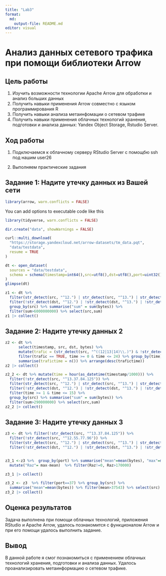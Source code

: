 ---
title: "Lab3"
format:   
  md:
    output-file: README.md
editor: visual
---

# Анализ данных сетевого трафика при помощи библиотеки Arrow

## Цель работы

1.  Изучить возможности технологии Apache Arrow для обработки и анализ больших данных
2.  Получить навыки применения Arrow совместно с языком программирования R
3.  Получить навыки анализа метаинфомации о сетевом трафике
4.  Получить навыки применения облачных технологий хранения, подготовки и анализа данных: Yandex Object Storage, Rstudio Server.

## Ход работы

1.  Подключаемся к облачному серверу RStudio Server с помощбю ssh под нашим user26

2.  Выполняем практические задания

## Задание 1: Надите утечку данных из Вашей сети
```{r}
library(arrow, warn.conflicts = FALSE)
```

You can add options to executable code like this

```{r}
library(tidyverse, warn.conflicts = FALSE)
```

```{r}
dir.create("data", showWarnings = FALSE)

curl::multi_download(
  "https://storage.yandexcloud.net/arrow-datasets/tm_data.pqt",
  "data/testdata",
  resume = TRUE
)
```

```{r}
dt <- open_dataset(
  sources = "data/testdata",
  schema = schema(timestamp=int64(),src=utf8(),dst=utf8(),port=uint32(),bytes=uint32())
)
glimpse(dt)
```

```{r}
z1 <- dt %>%
  filter(str_detect(src, "^12.") | str_detect(src, "^13.") | str_detect(src, "^14."))  %>%
  filter(!str_detect(dst, "^12.") | !str_detect(dst, "^13.") | !str_detect(dst, "^14."))  %>%
  group_by(src) %>% summarise("sum" = sum(bytes)) %>%  
  filter(sum>6000000000) %>% select(src,sum) 
z1 |> collect()
```

## Задание 2: Надите утечку данных 2
```{r}
z2 <- dt %>%
      select(timestamp, src, dst, bytes) %>%
      mutate(trafic = (str_detect(src, "^((12|13|14)\\.)") & !str_detect(dst, "^((12|13|14)\\.)")),time = hour(as_datetime(timestamp/1000))) %>%
      filter(trafic == TRUE, time >= 0 & time <= 24) %>% group_by(time) %>%
      summarise(trafictime = n()) %>% arrange(desc(trafictime))
z2 |> collect()
```

```{r}
z2_2 <- dt %>% mutate(time = hour(as_datetime(timestamp/1000))) %>% 
  filter(!str_detect(src, "^13.37.84.125")) %>% 
  filter(str_detect(src, "^12.") | str_detect(src, "^13.") | str_detect(src, "^14."))  %>%
  filter(!str_detect(dst, "^12.") | !str_detect(dst, "^13.") | !str_detect(dst, "^14."))  %>%
  filter(time >= 1 & time <= 15) %>% 
  group_by(src) %>% summarise("sum" = sum(bytes)) %>%
  filter(sum>290000000) %>% select(src,sum) 
z2_2 |> collect()
```

## Задание 3: Надите утечку данных 3

```{r}
z3 <- dt %>% filter(!str_detect(src, "^13.37.84.125")) %>% 
  filter(!str_detect(src, "^12.55.77.96")) %>% 
  filter(str_detect(src, "^12.") | str_detect(src, "^13.") | str_detect(src, "^14."))  %>%
  filter(!str_detect(dst, "^12.") | !str_detect(dst, "^13.") | !str_detect(dst, "^14."))  %>% select(src, bytes, port) 


z3_1 <-z3 %>%  group_by(port) %>% summarise("mean"=mean(bytes), "max"=max(bytes), "sum" = sum(bytes)) %>% 
  mutate("Raz"= max-mean)  %>% filter(Raz!=0, Raz>170000)

z3_1 |> collect()
```

```{r}
z3_2 <- z3  %>% filter(port==37) %>% group_by(src) %>% 
  summarise("mean"=mean(bytes)) %>% filter(mean>37543) %>% select(src)
z3_2 |> collect()
```

## Оценка результатов

Задача выполнена при помощи облачных технологий, приложения RStudio и Apache Arrow, удалось познакомится с функционалом Arrow и при его помощи удалось выполнить задание.

## Вывод

В данной работе я смог познакомиться с применением облачных технологий хранения, подготовки и анализа данных. Удалось проанализировать метаинформацию о сетевом трафике.